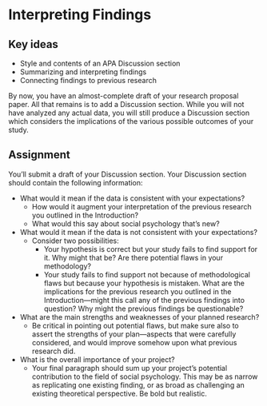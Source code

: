 # Interpreting Findings  {.unnumbered}

## Key ideas

- Style and contents of an APA Discussion section
- Summarizing and interpreting findings
- Connecting findings to previous research


By now, you have an almost-complete draft of your research proposal paper. All that remains is to add a Discussion section. While you will not have analyzed any actual data, you will still produce a Discussion section which considers the implications of the various possible outcomes of your study. 


## Assignment

You’ll submit a draft of your Discussion section. Your Discussion section should contain the following information:

- What would it mean if the data is consistent with your expectations?
    - How would it augment your interpretation of the previous research you outlined in the Introduction?
    - What would this say about social psychology that’s new?
- What would it mean if the data is not consistent with your expectations?
    - Consider two possibilities:
        - Your hypothesis is correct but your study fails to find support for it. Why might that be? Are there potential flaws in your methodology?
        - Your study fails to find support not because of methodological flaws but because your hypothesis is mistaken. What are the implications for the previous research you outlined in the Introduction—might this call any of the previous findings into question? Why might the previous findings be questionable?
- What are the main strengths and weaknesses of your planned research?
    - Be critical in pointing out potential flaws, but make sure also to assert the strengths of your plan—aspects that were carefully considered, and would improve somehow upon what previous research did.
- What is the overall importance of your project?
    - Your final paragraph should sum up your project’s potential contribution to the field of social psychology. This may be as narrow as replicating one existing finding, or as broad as challenging an existing theoretical perspective. Be bold but realistic.
